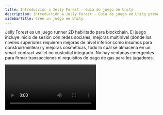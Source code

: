 ```yaml
---
title: Introducción a Jelly Forest - Guía de juego en Unity
description: Introducción a Jelly Forest - Guía de juego en Unity presenta un juego runner 2D con funciones blockchain como inicio de sesión con redes sociales, mejoras y objetos cosméticos almacenados en un smart contract wallet.
sidebarTitle: Cree un juego en Unity
---
```


Jelly Forest es un juego runner 2D habilitado para blockchain. El juego incluye inicio de sesión con redes sociales, mejoras multinivel (donde los niveles superiores requieren mejoras de nivel inferior como insumos para construir/mintear) y mejoras cosméticas, todo lo cual se almacena en un smart contract wallet no custodial integrado. No hay ventanas emergentes para firmar transacciones ni requisitos de pago de gas para los jugadores.

<Frame>
  <video controls className="w-full aspect-video" src="https://pub-f048362b915448c9b012a2e03c189024.r2.dev/JellyForest.mp4" />
</Frame>

¡Descárguelo en Google Play [aquí](https://play.google.com/store/apps/details?id=app.sequence.jelly_forest)!

Descubra [por qué usar wallets inteligentes aquí](/solutions/technical-references/smart-contract-wallets)

Conozca [qué es un embedded wallet aquí](/solutions/wallets/developers/embedded-wallet/overview)

Esta guía muestra cómo construimos Jelly Forest y cómo también puedes crear tu propio juego web3 usando el [SDK de Unity de Sequence](/sdk/unity/overview/)!

## 1. Cree el ciclo principal del juego
El primer paso es construir el ciclo básico del juego. ¡No olvides pensar primero en tu estrategia de monetización y cómo usarás los elementos web3!

Para nuestro ciclo de juego, compramos el [Infinite Runner Engine](https://assetstore.unity.com/packages/templates/systems/2d-3d-infinite-runner-engine-51328) en la Unity Asset Store. Dentro del asset, encontramos una escena demo `JellyForest`, que, con algunos ajustes, pudimos compilar y hacer funcionar en iOS y Android.

## 2. Integre inicio de sesión con redes sociales y la solución Embedded Wallet de Sequence

### Configuración

1. [Instale el SDK de Unity de Sequence usando el Package Manager](/sdk/unity/installation#package-manager---recommended)
2. [Inicie sesión en el Sequence Builder Console](/solutions/builder/getting-started)
3. [Cree un proyecto para su juego en el Builder Console](/support/builder/project-management)
4. Configure un [Embedded Wallet en el Builder Console](/solutions/builder/embedded-wallet#embedded-wallet-in-builder)
5. En su `SequenceConfig` [scriptable object](https://docs.unity3d.com/Manual/class-ScriptableObject.html) que importó desde el menú Samples en el Package Manager durante la [etapa de instalación](/sdk/unity/installation#package-manager---recommended), agregue sus client ids de Google y Apple que también añadió en el Builder, así como su Configuration Key en `WaaSConfigKey`
   - ¡No olvide poner sus client ids de Android y iOS en sus respectivas plataformas!
6. Agregue su [Builder API Key desde el Builder Console](/solutions/builder/getting-started#claim-an-api-access-key) en `Settings > API Access Keys` - necesita la clave `prod`

### Inicio de sesión con redes sociales

1. Cree una escena básica donde los jugadores puedan iniciar sesión.
   - En nuestro caso, [creamos una nueva escena](https://docs.unity3d.com/Manual/scenes-working-with.html#creating-a-new-scene) y le añadimos una imagen de fondo
2. Cree un `Canvas`, agregue el componente `Canvas Scaler` y use el modo de escala de UI "Scale with Screen Size". Esto hará que el LoginPanel (y cualquier otro elemento UI bajo este Canvas) se escale automáticamente al cambiar entre plataformas de compilación.
3. Arrastre el prefab `LoginPanel` a la jerarquía de su escena bajo el Canvas. Puede encontrarlo en la ventana Project bajo `Packages > Sequence Embedded Wallet SDK > SequenceFrontend > Prefabs`.
4. Cree un gestor de UI para llamar a `Open` en el `LoginPanel`. Vea [nuestra implementación](https://github.com/0xsequence/sequence-unity-demo/blob/JellyForest/Scripts/UI/LoginScreenUIManager.cs) a continuación:

```csharp
private void Start()
{
    LoginPanel loginPanel = GetComponentInChildren<LoginPanel>();
    if (loginPanel == null)
    {
        Debug.LogError("LoginPanel not found!");
    }
    loginPanel.Open();
}
```

5. Rompa la referencia al prefab `LoginPanel` en la jerarquía para poder editarlo libremente en la vista de escena
   1. Seleccione el GameObject `LoginPanel` en la jerarquía
   2. Haga clic derecho en el GameObject `LoginPanel` en la jerarquía
   3. `Prefab > Unpack Completely`
6. Personalice el LoginPanel para que se adapte al tema de su juego

El LoginPanel gestionará toda la lógica de inicio de sesión con redes sociales por usted. Si le interesa saber cómo está implementado, puede revisar las implementaciones de `LoginPage` y `OpenIdAuthenticator`.
La autenticación funciona mediante el [Open ID Connect Implicit Flow](https://auth0.com/docs/authenticate/login/oidc-conformant-authentication/oidc-adoption-implicit-flow).

### Registro de una sesión con la API de Sequence
Una vez que se complete el inicio de sesión con redes sociales, automáticamente se realizará una solicitud para registrar la sesión con las APIs de Sequence WaaS (Wallet as a Service). Así es como funciona:

Cuando finaliza el inicio de sesión con redes sociales, se dispara el evento `OpenIdAuthenticator.SignedIn`. Esto inicia el proceso de autorización en `SequenceLogin.ConnectToWaaS`.

### Obtener el wallet del usuario
Para obtener el wallet, tendrá que suscribirse al evento `SequenceWallet.OnWalletCreated`.

```csharp
SequenceWallet.OnWalletCreated += OnWalletCreatedHandler;
public void OnWalletCreatedHandler(SequenceWallet wallet) {
  // Do something
}
```

Le recomendamos importar `SequenceConnector` desde "Useful Scripts" en Samples en la página del Package Manager para el "Sequence Embedded Wallet SDK". [Por defecto, contiene mucho código útil para comenzar](https://github.com/0xsequence/sequence-unity/blob/master/Packages/Sequence-Unity/Sequence/Samples~/Scripts/SequenceConnector.cs) y sirve como una interfaz práctica para comunicarse con el SDK. Lo usamos bastante [en nuestra integración con JellyForest](https://github.com/0xsequence/sequence-unity-demo/blob/JellyForest/Scripts/SequenceConnector.cs).

En JellyForest, también creamos un [LevelLoader](https://github.com/0xsequence/sequence-unity-demo/blob/JellyForest/Scripts/LevelLoader.cs) MonoBehaviour que carga la siguiente escena cuando se dispara el evento `SequenceWallet.OnWalletCreated`.

```csharp
private void Awake()
{
    SequenceWallet.OnWalletCreated += OnWalletCreated;
}

private void OnWalletCreated(SequenceWallet wallet)
{
    SceneManager.LoadScene("MenuScene");
}
```

Para más información sobre cómo funciona la autenticación en la solución Embedded Wallet de Sequence, consulte nuestra [documentación](/solutions/wallets/developers/embedded-wallet/overview) y [entrada de blog](https://sequence.xyz/blog/sequence-embedded-wallets).

## 3. Implemente un contrato de coleccionables
Ahora que nuestros jugadores pueden iniciar sesión y obtener un wallet, ¡agreguemos algunos coleccionables!

Le recomendamos ampliamente usar un contrato [ERC1155](https://eips.ethereum.org/EIPS/eip-1155). Es un estándar de tokens flexible y muy adecuado para juegos. Puede implementar fácilmente nuestra versión auditada de ERC1155 a través del Builder Console de la siguiente manera:

<Frame>
  <video controls className="w-full aspect-video" src="/video/builder/03_Contracts.mp4" />
</Frame>

Esto es lo que hicimos para Jelly Forest.

Una vez que haya desplegado su smart contract, no olvide [agregar la dirección de su contrato como una Sponsored Address en la página de "Gas Sponsoring"](/solutions/builder/gas-sponsorship#gas-sponsorship-in-builder) dentro del Builder Console. Así, las comisiones de gas de sus usuarios serán patrocinadas automáticamente usando sus créditos de cómputo al interactuar con los smart contracts de su juego.

## 4. Implemente un Remote Minter
Por defecto, los contratos ERC1155 implementados a través del Builder Console requieren que quienes llamen tengan los permisos adecuados para mintear un token. Aunque esto puede parecer una molestia a primera vista, ¡es algo bueno! Sin esto, cualquiera podría llamar al método de minteo en su contrato y darse a sí mismo una cantidad infinita de objetos dentro del juego.

Querrá implementar un servidor con un wallet de Sequence (u otro) y darle permisos de minteo en el Builder Console.

### Cómo lo hicimos en Jelly Forest
En Jelly Forest, todas las monedas que recolecta durante el juego se mintean como tokens ERC1155. Así es como lo hicimos:
1. Regístrese en [Cloudflare](https://www.cloudflare.com/) – aquí es donde alojamos el código del servicio de minteo; si lo prefiere, puede usar cualquier otro método
2. Abra la terminal u otra línea de comandos
3. `git clone https://github.com/0xsequence-demos/cloudflare-worker-sequence-relayer.git` luego `cd cloudflare-worker-sequence-relayer`
4. `git checkout permissionedMinter`
5. `pnpm install` – para instalar las dependencias
6. Instale wrangler

```
pnpm install wrangler --save-dev
alias wrangler='./node_modules/.bin/wrangler'
```

inicie sesión

```
wrangler login
```

7. Abra `wrangler.toml`
   1. Asigne un nombre a su servidor cambiando el valor de `name`
   2. Cree un nuevo [wallet EOA](https://ethereum.stackexchange.com/questions/5828/what-is-an-eoa-account) y exporte la clave privada. Cualquier wallet EOA funciona. Puede usar Metamask para [configurar un wallet fácilmente](https://support.metamask.io/hc/en-us/articles/360015489531-Getting-started-with-MetaMask) y [exportar la clave privada](https://support.metamask.io/hc/en-us/articles/360015289632-How-to-export-an-account-s-private-key). ¡Tenga mucho cuidado con la clave privada y no la guarde en texto plano en su computadora ni la suba a control de versiones! Establezca esto en `PKEY`
   3. Establezca el `CONTRACT_ADDRESS`
   4. Establezca el `PROJECT_ACCESS_KEY` – esta es su clave API de producción del Builder Console que obtuvo antes al configurar el objeto scriptable `SequenceConfig`
   5. Establezca el `CHAIN_HANDLE` – si no está seguro de cuál es, puede ver el `CHAIN_HANDLE` de cada red respectiva en la página Node Gateway del Builder Console.
8. `pnpm dev` – esto implementará el servidor localmente. Debería ver en la línea de comandos a qué localhost se implementó
9. Abra otra ventana de línea de comandos
10. `curl http://localhost:8787` – sustituya el localhost que le hayan asignado. Esto enviará un ping al servidor.
11. En la línea de comandos donde está corriendo el servidor localhost, debería ver que la dirección del wallet del minter ha sido registrada
12. Otorgue permisos de minteo a esta dirección en el Builder Console
    1. Busque el contrato bajo `Contracts` y haga clic para abrirlo
    2. Haga clic en `Write Contract`
    3. Expanda `grantRole`
    4. En `role` ingrese `0x9f2df0fed2c77648de5860a4cc508cd0818c85b8b8a1ab4ceeef8d981c8956a6` – este es el hash Keccak-256 de `MINTER_ROLE`
    5. En `account` pegue la dirección del wallet del minter
13. `wrangler deploy` – esto implementará el código en un [Cloudflare Worker](https://developers.cloudflare.com/workers/) y le dará una URL de minteo

¡Listo! Ahora, cuando enviamos una solicitud POST a nuestro servidor con un cuerpo [definido en C#](https://github.com/0xsequence/sequence-unity/blob/master/Packages/Sequence-Unity/Sequence/SequenceSDK/Relayer/MintingRequestProver.cs#L103), donde el `proof` es generado por el cliente que envía la solicitud de minteo. En el Unity SDK esto se implementa mediante el [MintingRequestProver](https://github.com/0xsequence/sequence-unity/blob/master/Packages/Sequence-Unity/Sequence/SequenceSDK/Relayer/MintingRequestProver.cs#L27).

## 5. Mintee tokens dentro del juego al inventario del jugador
Ahora que tenemos nuestro servidor minter con permisos configurado, necesitamos conectar el lado del cliente (la app hecha con Unity) para que podamos empezar a dar tokens a nuestros jugadores a través del juego. Podemos enviar una solicitud al minter con permisos usando el Unity SDK llamando al método `PermissionedMinter.MintToken`.

En Jelly Forest, a medida que el jugador avanza por el nivel recolecta muchas monedas, todas son tokens ERC1155. Aún hay algunos retos que debemos resolver para brindar una excelente experiencia de usuario.
1. ¿Cómo lee la cadena para saber qué tokens/derechos tiene el usuario en su inventario?
2. Las transacciones en blockchain, aunque rápidas en algunas cadenas como Arbitrum, no son instantáneas. Recolectar una moneda (u otro objeto) y luego tener que esperar unos segundos antes de que aparezca en su inventario dentro del juego, en general, no es una buena experiencia para el usuario final.
3. A primera vista, puede parecer tentador enviar una transacción cada vez que un usuario gana un token en su juego. Sin embargo, en la mayoría de los juegos, especialmente en juegos como Jelly Forest donde los jugadores recolectan muchas monedas (tokens), esto terminará enviando una gran cantidad de transacciones y ¡le costará una fortuna en [comisiones de gas](https://ethereum.org/en/developers/docs/gas/)!

¡Veamos cómo resolvimos todos estos problemas en Jelly Forest usando el Unity SDK!

### 1. Lectura de la cadena
Leer los tokens en el wallet de un usuario es un proceso complicado que se facilita mucho usando el [Indexer de Sequence](/api-references/indexer/overview), que [implementa el Unity SDK](/sdk/unity/power/read-from-blockchain).

Aquí hay un fragmento de código de Jelly Forest donde usamos el Indexer para leer todos los tokens en el wallet de un jugador desde el contrato ERC1155 de nuestro juego.

```csharp
private Dictionary<BigInteger, TokenBalance> _tokenBalances = new Dictionary<BigInteger, TokenBalance>();
private async Task GetTokenBalances(Page page = null)
{
    if (page == null)
    {
        page = new Page();
    }
    GetTokenBalancesReturn balances = await _indexer.GetTokenBalances(new GetTokenBalancesArgs(_userAddress, SequenceConnector.ContractAddress, false, page));
    int uniqueTokens = balances.balances.Length;
    for (int i = 0; i < uniqueTokens; i++)
    {
        _tokenBalances[balances.balances[i].tokenID] = balances.balances[i];
    }
    if (balances.page.more)
    {
        await GetTokenBalances(balances.page);
    }
}
```

### 2. Construyendo un caché
Como las transacciones en blockchain no son instantáneas pero queremos dar retroalimentación inmediata al usuario, usaremos un caché simple en memoria.

Cuando recibimos nuestro `SequenceWallet` en Jelly Forest, [SequenceConnector](https://github.com/0xsequence/sequence-unity-demo/blob/JellyForest/Scripts/SequenceConnector.cs), que usamos como interfaz principal para comunicarnos con el SDK de Sequence en nuestro juego, crea un `Inventory`.

```csharp
private void OnWalletCreated(SequenceWallet wallet)
{
    Wallet = wallet;
    Wallet.OnSendTransactionComplete += OnSendTransactionCompleteHandler;
    Wallet.OnSendTransactionFailed += OnSendTransactionFailedHandler;
    Wallet.OnSignMessageComplete += OnSignMessageCompleteHandler;
    Wallet.OnDeployContractComplete += OnDeployContractCompleteHandler;
    Wallet.OnDeployContractFailed += OnDeployContractFailedHandler;
    Wallet.OnDropSessionComplete += OnDropSessionCompleteHandler;
    Wallet.OnSessionsFound += OnSessionsFoundHandler;

    Inventory = new Inventory(Indexer, Wallet.GetWalletAddress(), ItemCatalogue); // [!code focus]

    _transactionQueuer.Setup(Wallet, Chain);
    _permissionedMinterTransactionQueuer.Setup(Wallet, Chain, "https://sequence-relayer-jelly-forest2.0xsequence.workers.dev/", ContractAddress);
}
```

El `Inventory` se usa como un caché simple en nuestro juego. Cuando se crea por primera vez, y cuando se solicita, usamos el Indexer para obtener todos los tokens en el wallet del usuario. A partir de ahí, cada vez que el usuario gana un token, actualizamos nuestro caché (`Inventory`) y los datos en la cadena.

Lea la implementación completa de `Inventory` [aquí](https://github.com/0xsequence/sequence-unity-demo/blob/JellyForest/Scripts/Inventory.cs)

### 3. Uso de una cola de transacciones
El Unity SDK de Sequence ofrece un [sistema de colas de transacciones](https://github.com/0xsequence/sequence-unity/blob/master/Packages/Sequence-Unity/Sequence/SequenceSDK/Relayer/TransactionQueuer.cs) muy flexible.

En Jelly Forest, adjuntamos un [PermissionedMinterTransactionQueuer](https://github.com/0xsequence/sequence-unity/blob/master/Packages/Sequence-Unity/Sequence/SequenceSDK/Relayer/PermissionedMinterTransactionQueuer.cs) como MonoBehaviour a nuestro GameObject `SequenceConnector` y [obtenemos una referencia en Awake](https://github.com/0xsequence/sequence-unity-demo/blob/JellyForest/Scripts/SequenceConnector.cs#L59).

![PermissionedMinterTransactionQueuer](/images/guides/making-of-jelly-forest/TransactionQueuer.png)

Una vez que [esto está configurado](https://github.com/0xsequence/sequence-unity-demo/blob/JellyForest/Scripts/SequenceConnector.cs#L78), todo lo que necesitamos hacer cuando se recolecta un token es llamar a "mint token".

```csharp
public class CollectibleToken : Coin
{
    protected override void ObjectPicked()
    {
        base.ObjectPicked();
        if (SequenceConnector.Instance == null || SequenceConnector.Instance.Wallet == null)
        {
            Debug.LogWarning("No minting will happen. Make sure SequenceConnector is in the scene and user is logged in.");
            return;
        }
        SequenceConnector.Instance.MintFungibleToken(); // [!code focus]
    }
}
```

Esto actualizará nuestro `Inventory` y añadirá una transacción de minteo a la cola del `PermissionedMinterTransactionQueuer`. El `PermissionedMinterTransactionQueuer` combinará automáticamente las transacciones cuando sea posible para que usted gaste la menor cantidad de dinero posible en comisiones de gas.

En Jelly Forest, hemos configurado nuestro gestor de transacciones para enviar transacciones cada vez que el jugador termina una partida, pero no antes de cada 30 segundos.

#### ¿Cómo determinar la frecuencia con la que debe enviar sus transacciones?
Con nuestro Unity SDK, esto se convierte más en una cuestión de diseño de juego que en otra cosa.

Nuestros `TransactionQueuers` pueden configurarse para enviar transacciones automáticamente cada X segundos, cuando se solicite (mediante llamada de función) pero no antes de cada Y segundos, o cuando se solicite, ignorando cualquier umbral mínimo de tiempo configurado (Y segundos).

Aquí hay algunos aspectos a considerar al decidir cómo configurar sus gestores de transacciones:
- Cuanto más seguido envíe transacciones, más comisiones de gas pagará. Por supuesto, la blockchain compatible con EVM que elija influirá mucho en la cantidad y complejidad de transacciones que puede enviar antes de que los costos sean prohibitivos.
- Cuanto menos frecuente sea el envío de transacciones, más desincronizado quedará el estado de su juego (caché) con la información en la blockchain. Si una transacción falla, necesitará una forma de recuperarse de esto sin afectar la experiencia de juego de sus usuarios.

Como ejemplo de Jelly Forest: consideramos que las transacciones de la tienda eran de alta importancia para el usuario final. No queríamos arriesgarnos a que un usuario pensara que tenía una mejora o sombrero y luego la transacción fallara, teniendo que revocar la mejora/sombrero o mintear uno extra que el jugador quizá no haya ganado legítimamente. Por eso, hicimos que el usuario espere en las páginas de la tienda hasta que la transacción de compra (y todas las demás transacciones en los TransactionQueuers) hayan sido exitosas.

```csharp
public async Task Buy()
{
    if (Status != ItemStatus.Available)
    {
        return;
    }

    if (SequenceConnector.Instance == null)
    {
        string error = "SequenceConnector not found. User has not logged in";
        Debug.LogError($"Failed to purchase shop item: {error}");
        OnFailedToPurchaseShopItem?.Invoke($"Failed to purchase shop item: {error}");
        return;

    SequenceConnector.Instance.AddToTransactionQueue(new PurchaseShopItemQueueableTransaction(this));
    TransactionReturn result = await SequenceConnector.Instance.SubmitQueuedTransactions(true, false); // [!code hl]
    if (result is SuccessfulTransactionReturn successfulTransactionReturn)
    {
        BurnTokensFromInventory();
        MintTokenInInventory()
        if (string.IsNullOrWhiteSpace(successfulTransactionReturn.txHash))
        {
            GetTransactionReceipt(successfulTransactionReturn);
        }
    }
    else if (result is FailedTransactionReturn failed)
    {
        string error = $"Transaction failed: {failed.error}";
        Debug.LogError(error);
        OnFailedToPurchaseShopItem?.Invoke($"Failed to purchase shop item: {error}");
    }
    else
    {
        throw new Exception("Unexpected transaction result type");
    }
}
```

## 6. Queme tokens del juego a cambio de otros
En Jelly Forest, puede comprar potenciadores y cosméticos quemando monedas y (a veces) potenciadores de menor nivel.

Para habilitar y hacer cumplir esta mecánica, desplegamos un [contrato inteligente BurnToMint](https://polygonscan.com/address/0x80329e7f4F006E3178Db369425329759157B5a2a#code) sencillo. Este contrato le permite especificar requisitos de minteo (ids de token requeridos y cantidades asociadas) para un id de token dado. Cuando recibe un lote de tokens ERC1155 y el remitente especifica el id de token que desea mintear en el parámetro `data`, el contrato verifica si recibió la cantidad requerida de cada id de token; si esto se cumple, el contrato quema los tokens y mintea el id de token solicitado al remitente (usuario); de lo contrario, la transacción falla y se revierte.

Le hemos otorgado a este contrato permisos de minteo para nuestro contrato del juego en el Builder Console:
1. Busque el contrato bajo `Contracts` y haga clic para abrirlo
2. Haga clic en `Write Contract`
3. Expanda `grantRole`
4. En `role` ingrese `0x9f2df0fed2c77648de5860a4cc508cd0818c85b8b8a1ab4ceeef8d981c8956a6` – este es el hash Keccak-256 de `MINTER_ROLE`
5. En `account` pegue la dirección del wallet del minter

:::danger
Advertencia: el contrato inteligente `BurnToMint` compartido arriba no ha sido auditado por terceros. ¡Reutilícelo con precaución!
:::

Cuando un usuario compra una mejora o cosmético en la tienda, enviamos una transacción al contrato inteligente `BurnToMint` agregando una [PurchaseShopItemQueueableTransaction](https://github.com/0xsequence/sequence-unity-demo/blob/JellyForest/Scripts/Items/ShopItem.cs#L109) a nuestro [SequenceWalletTransactionQueuer](https://github.com/0xsequence/sequence-unity/blob/master/Packages/Sequence-Unity/Sequence/SequenceSDK/Relayer/SequenceWalletTransactionQueuer.cs) en nuestro `SequenceConnector`.

```csharp
SequenceConnector.Instance.AddToTransactionQueue(new PurchaseShopItemQueueableTransaction(this));
```

## 7. Construcción de las páginas de la tienda y configuración de los requisitos de minteo
Al construir las páginas de la tienda y definir los precios/requisitos de minteo para las diferentes mejoras y sombreros en Jelly Forest, optamos por definir los [ShopItems](https://github.com/0xsequence/sequence-unity-demo/blob/JellyForest/Scripts/Items/ShopItem.cs) usando [Scriptable Objects](https://docs.unity3d.com/Manual/class-ScriptableObject.html) porque son fáciles de ajustar y visualizar ya que pueden ser serializados en el Inspector. Estos scriptable objects también nos permiten definir qué es cada [Item](https://github.com/0xsequence/sequence-unity-demo/blob/JellyForest/Scripts/Items/Item.cs) y asociarlos con un id de token.

Sin embargo, rápidamente se volvió tedioso (y una posible fuente de errores) mantener sincronizados los requisitos de minteo definidos en los Scriptable Objects y los definidos en nuestro contrato `BurnToMint` en la blockchain.

Creamos una [extensión de editor](https://learn.unity.com/tutorial/editor-scripting) para nuestros scriptable objects `ShopItem` agregando un botón que, al presionarlo, verifica si los requisitos de minteo definidos en la blockchain coinciden con los definidos en el scriptable object; si difieren, enviará una transacción para actualizar los requisitos de minteo en el contrato `BurnToMint` en la blockchain para que coincidan con el scriptable object. La transacción se envía mediante un wallet EOA creado a partir de una clave privada almacenada como variable de entorno en la máquina de uno de nuestros desarrolladores. Este wallet EOA es el [propietario](https://docs.openzeppelin.com/contracts/2.x/access-control#ownership-and-ownable) de este contrato.

De hecho, nuestras páginas de la tienda consultan el contrato inteligente cada 60 segundos (y cada vez que se abren) para detectar cambios en los requisitos de minteo, actualizando su interfaz en consecuencia. ¡Esto nos permite hacer ajustes en vivo a la economía del juego sin requerir una actualización!

Haga clic en el video a continuación

<Frame>
  <video controls className="w-full aspect-video" src="https://pub-f048362b915448c9b012a2e03c189024.r2.dev/ShopItemExtension.mp4" />
</Frame>

Vea la [implementación de ShopItemEditorExtension aquí](https://github.com/0xsequence/sequence-unity-demo/blob/JellyForest/Scripts/Editor/ShopItemEditorExtension.cs).

# 8. Aproveche los artículos comprados dentro del juego
¡Perfecto! Sus jugadores pueden iniciar sesión, obtener un wallet, ganar tokens y comprar cosas con sus tokens. Ahora solo falta darles una razón para querer comprar cosas en primer lugar. En otras palabras, es momento de aplicar su creatividad como desarrollador de juegos y crear potenciadores y cosméticos increíbles.

Todo lo que debe hacer para llevar sus tokens al juego es verificar si el usuario posee suficiente cantidad del id de token correspondiente y aplicar el efecto del token.

En Jelly Forest, definimos varios [PowerUpTypes](https://github.com/0xsequence/sequence-unity-demo/blob/JellyForest/Scripts/Items/ItemCatalogue.cs#L13) diferentes y asignamos a cada `Item` un `PowerUpType` y un rango. Luego, [consultamos nuestro `Inventory` para encontrar el mejor potenciador de cada tipo](https://github.com/0xsequence/sequence-unity-demo/blob/JellyForest/Scripts/Inventory.cs#L138) que el jugador posee.